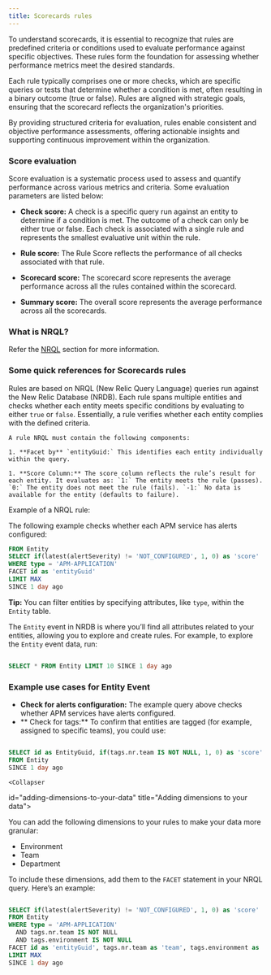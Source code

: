```yaml
---
title: Scorecards rules
---
```

To understand scorecards, it is essential to recognize that rules are predefined criteria or conditions used to evaluate performance against specific objectives. These rules form the foundation for assessing whether performance metrics meet the desired standards. 

Each rule typically comprises one or more checks, which are specific queries or tests that determine whether a condition is met, often resulting in a binary outcome (true or false). Rules are aligned with strategic goals, ensuring that the scorecard reflects the organization's priorities. 

By providing structured criteria for evaluation, rules enable consistent and objective performance assessments, offering actionable insights and supporting continuous improvement within the organization.

### Score evaluation

Score evaluation is a systematic process used to assess and quantify performance across various metrics and criteria. Some evaluation parameters are listed below:

- **Check score:**
  A check is a specific query run against an entity to determine if a condition is met. The outcome of a check can only be either true or false. Each check is associated with a single rule and represents the smallest evaluative unit within the rule.

- **Rule score:**
  The Rule Score reflects the performance of all checks associated with that rule. 

- **Scorecard score:**
  The scorecard score represents the average performance across all the rules contained within the scorecard. 

- **Summary score:**
  The overall score represents the average performance across all the scorecards. 


### What is NRQL?
Refer the [NRQL](/docs/nrql/get-started/introduction-nrql-new-relics-query-language/) section for more information. 

### Some quick references for Scorecards rules

<CollapserGroup>
  
  <Collapser 
  id="creating-rule-nrql"
  title="Creating rule NRQL">
    Rules are based on NRQL (New Relic Query Language) queries run against the New Relic Database (NRDB). Each rule spans multiple entities and checks whether each entity meets specific conditions by evaluating to either `true` or `false`. Essentially, a rule verifies whether each entity complies with the defined criteria.
  </Collapser>
  
  <Collapser 
  id="components-of-a-scorecards-rules"
  title="Components of a rule NRQL">
    
    A rule NRQL must contain the following components:

    1. **Facet by** `entityGuid:` This identifies each entity individually within the query.

    1. **Score Column:** The score column reflects the rule’s result for each entity. It evaluates as: `1:` The entity meets the rule (passes). `0:` The entity does not meet the rule (fails). `-1:` No data is available for the entity (defaults to failure).

Example of a NRQL rule:

The following example checks whether each APM service has alerts configured:

```sql
FROM Entity
SELECT if(latest(alertSeverity) != 'NOT_CONFIGURED', 1, 0) as 'score'
WHERE type = 'APM-APPLICATION'
FACET id as 'entityGuid'
LIMIT MAX
SINCE 1 day ago
```

**Tip:** You can filter entities by specifying attributes, like `type`, within the `Entity` table.

</Collapser>
  
  <Collapser 
  id="working-with-the-entity-event"
  title="Working with the Entity Event">
    The `Entity` event in NRDB is where you’ll find all attributes related to your entities, allowing you to explore and create rules. For example, to explore the `Entity` event data, run:

```sql

SELECT * FROM Entity LIMIT 10 SINCE 1 day ago

```

### Example use cases for Entity Event

- **Check for alerts configuration:** The example query above checks whether APM services have alerts configured.
- ** Check for tags:** To confirm that entities are tagged (for example, assigned to specific teams), you could use:

```sql

SELECT id as EntityGuid, if(tags.nr.team IS NOT NULL, 1, 0) as 'score'
FROM Entity
SINCE 1 day ago

```
  </Collapser>

    <Collapser 
  id="adding-dimensions-to-your-data"
  title="Adding dimensions to your data">

You can add the following dimensions to your rules to make your data more granular:

- Environment
- Team
- Department

To include these dimensions, add them to the `FACET` statement in your NRQL query. Here’s an example:

```sql

SELECT if(latest(alertSeverity) != 'NOT_CONFIGURED', 1, 0) as 'score'
FROM Entity
WHERE type = 'APM-APPLICATION' 
  AND tags.nr.team IS NOT NULL 
  AND tags.environment IS NOT NULL
FACET id as 'entityGuid', tags.nr.team as 'team', tags.environment as 'environment'
LIMIT MAX
SINCE 1 day ago
```
  </Collapser>
</CollapserGroup>

